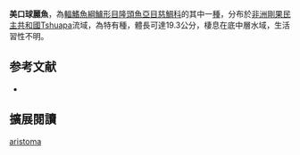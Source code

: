 {{Speciesbox
| name =美口球麗魚
| status = LC
| status_system = IUCN3.1
| image = 
| image_width = 240px
| genus = Tylochromis
| species = aristoma
| authority = [[Stiassny|Stiassny]], 1989
| synonyms = 
}}

'''美口球麗魚'''，為[[輻鰭魚綱|輻鰭魚綱]][[鱸形目|鱸形目]][[隆頭魚亞目|隆頭魚亞目]][[慈鯛科|慈鯛科]]的其中一[[種|種]]，分布於[[非洲|非洲]][[剛果民主共和國|剛果民主共和國]]Tshuapa流域，為特有種，體長可達19.3公分，棲息在底中層水域，生活習性不明。
==参考文献==
*{{FishBase_species|genus=Tylochromis|species=aristoma|year=2013|month=5}}

== 擴展閱讀 ==
{{refbegin}}
{{wikispecies-inline|Tylochromis aristoma|美口球麗魚}}
{{refend}}
{{Taxonbar|from=Q3023482}}

[[Category:球麗魚屬|aristoma]]


{{鱸形目小作品}}
